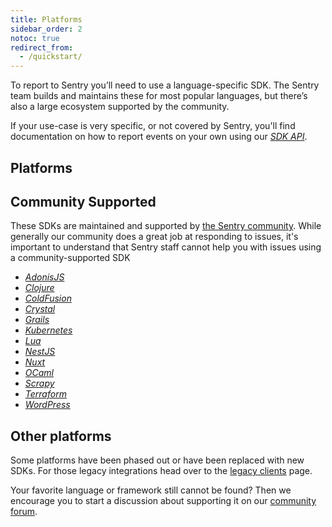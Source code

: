 ```yaml
---
title: Platforms
sidebar_order: 2
notoc: true
redirect_from:
  - /quickstart/
---
```



To report to Sentry you’ll need to use a language-specific SDK. The Sentry team builds and maintains these for most popular languages, but there’s also a large ecosystem supported by the community.

If your use-case is very specific, or not covered by Sentry, you'll find documentation on how to report events on your own using our [_SDK API_](https://develop.sentry.dev/sdk/overview/).

## Platforms

<PlatformGrid />

## Community Supported

These SDKs are maintained and supported by [the Sentry community](https://forum.sentry.io). While generally our community does a great job at responding to issues, it's important to understand that Sentry staff cannot help you with issues using a community-supported SDK

- [_AdonisJS_](https://github.com/Perafan18/adonis-sentry)
- [_Clojure_](https://github.com/sethtrain/raven-clj#alternatives)
- [_ColdFusion_](https://github.com/coldbox-modules/sentry)
- [_Crystal_](https://github.com/Sija/raven.cr)
- [_Grails_](https://github.com/agorapulse/grails-sentry)
- [_Kubernetes_](https://github.com/getsentry/sentry-kubernetes)
- [_Lua_](https://github.com/cloudflare/raven-lua)
- [_NestJS_](https://github.com/ntegral/nestjs-sentry)
- [_Nuxt_](https://github.com/nuxt-community/sentry-module)
- [_OCaml_](https://github.com/brendanlong/sentry-ocaml)
- [_Scrapy_](https://github.com/llonchj/scrapy-sentry)
- [_Terraform_](https://github.com/jianyuan/terraform-provider-sentry)
- [_WordPress_](https://github.com/stayallive/wp-sentry)

## Other platforms

Some platforms have been phased out or have been replaced with new SDKs. For those legacy integrations head over to the [legacy clients](/clients/) page.

Your favorite language or framework still cannot be found? Then we encourage you to start a discussion about supporting it on our [community forum](https://forum.sentry.io).
